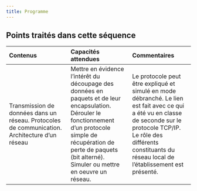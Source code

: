 ```yaml
---
title: Programme
---
```


## Points traités dans cette séquence

|Contenus |Capacités attendues| Commentaires|
| :---| :---| :---|
|Transmission de données dans un réseau. Protocoles de communication. Architecture d’un réseau|Mettre en évidence l’intérêt du découpage des données en paquets et de leur encapsulation. Dérouler le fonctionnement d’un protocole simple de récupération de perte de paquets (bit alterné). Simuler ou mettre en oeuvre un réseau.|Le protocole peut être expliqué et simulé en mode débranché. Le lien est fait avec ce qui a été vu en classe de seconde sur le protocole TCP/IP. Le rôle des différents constituants du réseau local de l’établissement est présenté.|
